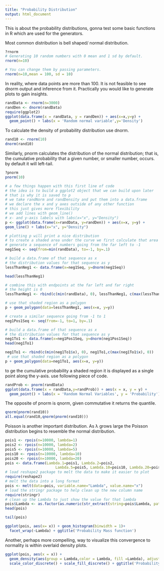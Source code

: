 ```yaml
---
title: "Probability Distribution"
output: html_document
---
```


This is about the probability distributions, gonna test some basic functions in R which are
used for the generators. 

Most common distribution is bell shaped/ normal distribution.

```r
?rnorm
# Generating 10 random numbers with 0 mean and 1 sd by default.
rnorm(n=10)

# You can change them by passing parameters.
rnorm(n=10,mean = 100, sd = 10)

```

In reality, where data points are more than 100. It is not feasible to see dnorm output and inference from it. Practically you would like to generate plots to gain insights.


```r
randData <- rnorm(n=3000)
randDen <- dnorm(randData)
require(ggplot2)
ggplot(data.frame(x = randData, y = randDen)) + aes(x=x,y=y) +
  geom_point() + labs(x = 'Random normal variable',y='Density')

```


To calculate the density of probability distribution use dnorm.
```r
rand10 <- rnorm(10)
dnorm(rand10)
```
 Similarly, pnorm calculates the distribution of the normal distribution; that is, the cumulative probability that a given number, or smaller number, occurs.
 by default it will left-tail.
```r
?pnorm
pnorm(10)

```


```r
# a few things happen with this first line of code
# the idea is to build a ggplot2 object that we can build upon later
# that is why it is saved to p
# we take randNorm and randDensity and put them into a data.frame
# we declare the x and y axes outside of any other function
# this just gives more flexibility
# we add lines with geom_line()
# x- and y-axis labels with labs(x="x", y="Density")
p <- ggplot(data.frame(x=randData, y=randDen)) + aes(x=x, y=y) +
geom_line() + labs(x="x", y="Density")

# plotting p will print a nice distribution
# to create a shaded area under the curve we first calculate that area
# generate a sequence of numbers going from the far left to -1
neg1Seq <- seq(from=min(randData), to=-1, by=.1)

# build a data.frame of that sequence as x
# the distribution values for that sequence as y
lessThanNeg1 <- data.frame(x=neg1Seq, y=dnorm(neg1Seq))

head(lessThanNeg1)

# combine this with endpoints at the far left and far right
# the height is 0
lessThanNeg1 <- rbind(c(min(randData), 0), lessThanNeg1, c(max(lessThanNeg1$x), 0))

# use that shaded region as a polygon
p + geom_polygon(data=lessThanNeg1, aes(x=x, y=y))

# create a similar sequence going from -1 to 1
neg1Pos1Seq <- seq(from=-1, to=1, by=.1)

# build a data.frame of that sequence as x
# the distribution values for that sequence as y
neg1To1 <- data.frame(x=neg1Pos1Seq, y=dnorm(neg1Pos1Seq))
head(neg1To1)

neg1To1 <- rbind(c(min(neg1To1$x), 0), neg1To1,c(max(neg1To1$x), 0))
 # use that shaded region as a polygon
p + geom_polygon(data=neg1To1, aes(x=x, y=y))

```
to ge  the cumulative probability  a shaded region it is displayed as a single point along the y-axis. use following piece of code.
```r
randProb <- pnorm(randData)
ggplot(data.frame(x = randData,y=randProb)) + aes(x = x, y = y) + 
  geom_point() + labs(x = 'Random Normal Variables', y = 'Probability')
```


The opposite of pnorm is qnorm, given commutative it returns the quantile.
```r
qnorm(pnorm(rand10))
all.equal(rand10,qnorm(pnorm(rand10)))
```

Poisson is another important distribution. As λ grows large the Poisson distribution begins to resemble the normal distribution.

```r
pois1 <- rpois(n=10000, lambda=1)
pois2 <- rpois(n=10000, lambda=2)
pois5 <- rpois(n=10000, lambda=5)
pois10 <- rpois(n=10000, lambda=10)
pois20 <- rpois(n=10000, lambda=20)
pois <- data.frame(Lambda.1=pois1, Lambda.2=pois2, 
                       Lambda.5=pois5, Lambda.10=pois10, Lambda.20=pois20)
# load reshape2 package to melt the data to make it easier to plot
require(reshape2)
# melt the data into a long format
pois <- melt(data=pois, variable.name="Lambda", value.name="x")
# load the stringr package to help clean up the new column name
require(stringr)
# clean up the Lambda to just show the value for that lambda
pois$Lambda <- as.factor(as.numeric(str_extract(string=pois$Lambda, pattern="\\d+")))
head(pois)

tail(pois)

ggplot(pois, aes(x= x)) + geom_histogram(binwidth = 1)+
  facet_wrap(~Lambda) + ggtitle('Probability Mass function')
```

Another, perhaps more compelling, way to visualize this convergence to normality is within overlaid density plots.

```r
ggplot(pois, aes(x = x)) + 
  geom_density(aes(group = Lambda,color = Lambda, fill =Lambda), adjust = 4, alpha= 1/2) +
  scale_color_discrete() + scale_fill_discrete() + ggtitle('Probability Mass Distribution')
```


